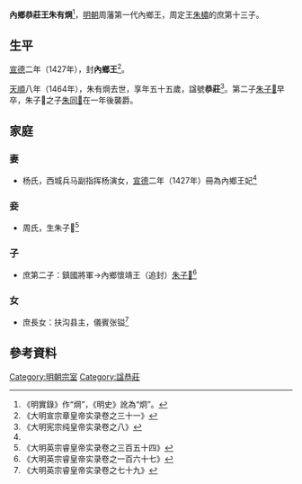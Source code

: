 '''內鄉恭莊王朱有焵'''<ref>《明實錄》作“焵”，《明史》訛為“炯”。</ref>{{BD|1410年||1464年||catIdx=Z朱}}，[[明朝|明朝]]周藩第一代內鄉王，周定王[[朱橚|朱橚]]的庶第十三子。

==生平==
[[宣德|宣德]]二年（1427年），封'''內鄉王'''<ref name=xz>《大明宣宗章皇帝实录卷之三十一》</ref>。

[[天順_(明朝)|天順]]八年（1464年），朱有焵去世，享年五十五歲，諡號'''恭莊'''<ref>《大明宪宗纯皇帝实录卷之八》</ref>。第二子[[朱子𡍌|朱子𡍌]]早卒，朱子𡍌之子[[朱同𨨣|朱同𨨣]]在一年後襲爵。

==家庭==
===妻===
*杨氏，西城兵马副指挥杨演女，[[宣德|宣德]]二年（1427年）冊為內鄉王妃<ref name=xz/>

===妾===
*周氏，生朱子𡍌<ref>《大明英宗睿皇帝实录卷之三百五十四》</ref>

===子===
*庶第二子：鎮國將軍→內鄉懷靖王（追封）[[朱子𡍌|朱子𡍌]]<ref>《大明英宗睿皇帝实录卷之一百六十七》</ref>

===女===
*庶長女：扶沟县主，儀賓张镒<ref>《大明英宗睿皇帝实录卷之七十九》</ref>

==參考資料==
{{reflist|2}}

{{s-start}}
{{s-none|無|[[明朝|明政府]]封之}}
{{s-ttl|title=[[明朝藩王列表_(周王系)#內鄉國|明內鄉國國王]]|years=1427年－1464年}}
{{s-aft|after=孫溫穆王[[朱同𨨣|朱同𨨣]]}}
{{end}}

[[Category:明朝宗室|Category:明朝宗室]]
[[Category:諡恭莊|Category:諡恭莊]]